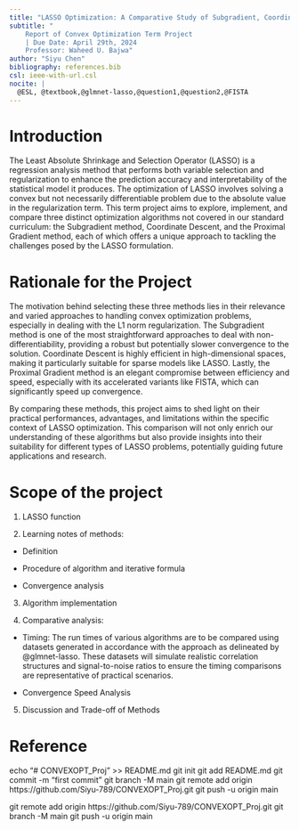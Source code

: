 ```yaml
---
title: "LASSO Optimization: A Comparative Study of Subgradient, Coordinate Descent and  Proximal Gradient Method Algorithms"
subtitle: "
    Report of Convex Optimization Term Project 
    | Due Date: April 29th, 2024 
    Professor: Waheed U. Bajwa"
author: "Siyu Chen"
bibliography: references.bib
csl: ieee-with-url.csl
nocite: |
  @ESL, @textbook,@glmnet-lasso,@question1,@question2,@FISTA
---
```


# Introduction

The Least Absolute Shrinkage and Selection Operator (LASSO) is a regression analysis method that performs both variable selection and regularization to enhance the prediction accuracy and interpretability of the statistical model it produces. The optimization of LASSO involves solving a convex but not necessarily differentiable problem due to the absolute value in the regularization term. This term project aims to explore, implement, and compare three distinct optimization algorithms not covered in our standard curriculum: the Subgradient method, Coordinate Descent, and the Proximal Gradient method, each of which offers a unique approach to tackling the challenges posed by the LASSO formulation.


# Rationale for the Project

The motivation behind selecting these three methods lies in their relevance and varied approaches to handling convex optimization problems, especially in dealing with the L1 norm regularization. The Subgradient method is one of the most straightforward approaches to deal with non-differentiability, providing a robust but potentially slower convergence to the solution. Coordinate Descent is highly efficient in high-dimensional spaces, making it particularly suitable for sparse models like LASSO. Lastly, the Proximal Gradient method is an elegant compromise between efficiency and speed, especially with its accelerated variants like FISTA, which can significantly speed up convergence.

By comparing these methods, this project aims to shed light on their practical performances, advantages, and limitations within the specific context of LASSO optimization. This comparison will not only enrich our understanding of these algorithms but also provide insights into their suitability for different types of LASSO problems, potentially guiding future applications and research.

# Scope of the project

1. LASSO function

2. Learning notes of methods:

- Definition

- Procedure of algorithm and iterative formula

- Convergence analysis

3. Algorithm implementation

4. Comparative analysis:

- Timing: The run times of various algorithms are to be compared using datasets generated in accordance with the approach as delineated by @glmnet-lasso. These datasets will simulate realistic correlation structures and signal-to-noise ratios to ensure the timing comparisons are representative of practical scenarios.

- Convergence Speed Analysis

5. Discussion and Trade-off of Methods

# Reference


::: {#refs}
:::


echo "# CONVEXOPT_Proj" >> README.md
git init
git add README.md
git commit -m "first commit"
git branch -M main
git remote add origin https://github.com/Siyu-789/CONVEXOPT_Proj.git
git push -u origin main

git remote add origin https://github.com/Siyu-789/CONVEXOPT_Proj.git
git branch -M main
git push -u origin main